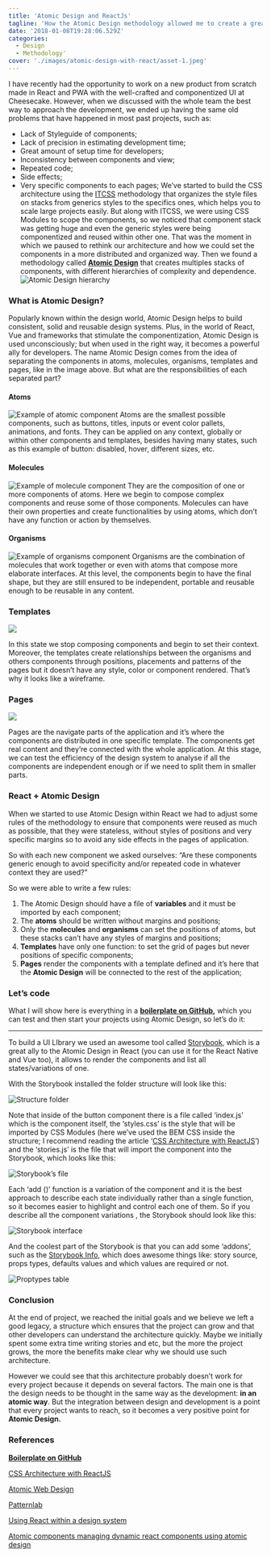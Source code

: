 ```yaml
---
title: 'Atomic Design and ReactJs'
tagline: 'How the Atomic Design methodology allowed me to create a great design system from scratch and made me a better developer.'
date: '2018-01-08T19:28:06.529Z'
categories:
  - Design
  - Methodology'
cover: './images/atomic-design-with-react/asset-1.jpeg'
---
```


I have recently had the opportunity to work on a new product from scratch made in React and PWA with the well-crafted and componentized UI at Cheesecake. However, when we discussed with the whole team the best way to approach the development, we ended up having the same old problems that have happened in most past projects, such as:

- Lack of Styleguide of components;
- Lack of precision in estimating development time;
- Great amount of setup time for developers;
- Inconsistency between components and view;
- Repeated code;
- Side effects;
- Very specific components to each pages;
  We’ve started to build the CSS architecture using the [ITCSS](https://www.xfive.co/blog/itcss-scalable-maintainable-css-architecture/) methodology that organizes the style files on stacks from generics styles to the specifics ones, which helps you to scale large projects easily. But along with ITCSS, we were using CSS Modules to scope the components, so we noticed that component stack was getting huge and even the generic styles were being componentized and reused within other one.
  That was the moment in which we paused to rethink our architecture and how we could set the components in a more distributed and organized way. Then we found a methodology called [**Atomic Design**](http://bradfrost.com/blog/post/atomic-web-design/) that creates multiples stacks of components, with different hierarchies of complexity and dependence.
  ![Atomic Design hierarchy](../images/atomic-design-with-react/asset-2.png)

### What is Atomic Design?

Popularly known within the design world, Atomic Design helps to build consistent, solid and reusable design systems. Plus, in the world of React, Vue and frameworks that stimulate the componentization, Atomic Design is used unconsciously; but when used in the right way, it becomes a powerful ally for developers.
The name Atomic Design comes from the idea of separating the components in atoms, molecules, organisms, templates and pages, like in the image above. But what are the responsibilities of each separated part?

#### Atoms

![Example of atomic component](../images/atomic-design-with-react/asset-3.png)
Atoms are the smallest possible components, such as buttons, titles, inputs or event color pallets, animations, and fonts. They can be applied on any context, globally or within other components and templates, besides having many states, such as this example of button: disabled, hover, different sizes, etc.

#### Molecules

![Example of molecule component](../images/atomic-design-with-react/asset-4.png)
They are the composition of one or more components of atoms. Here we begin to compose complex components and reuse some of those components. Molecules can have their own properties and create functionalities by using atoms, which don’t have any function or action by themselves.

#### Organisms

![Example of organisms component](../images/atomic-design-with-react/asset-5.png)
Organisms are the combination of molecules that work together or even with atoms that compose more elaborate interfaces. At this level, the components begin to have the final shape, but they are still ensured to be independent, portable and reusable enough to be reusable in any content.

### Templates

![](../images/atomic-design-with-react/asset-6.png)

In this state we stop composing components and begin to set their context. Moreover, the templates create relationships between the organisms and others components through positions, placements and patterns of the pages but it doesn’t have any style, color or component rendered. That’s why it looks like a wireframe.

### Pages

![](../images/atomic-design-with-react/asset-7.png)

Pages are the navigate parts of the application and it’s where the components are distributed in one specific template. The components get real content and they’re connected with the whole application. At this stage, we can test the efficiency of the design system to analyse if all the components are independent enough or if we need to split them in smaller parts.

### React + Atomic Design

When we started to use Atomic Design within React we had to adjust some rules of the methodology to ensure that components were reused as much as possible, that they were stateless, without styles of positions and very specific margins so to avoid any side effects in the pages of application.

So with each new component we asked ourselves: “Are these components generic enough to avoid specificity and/or repeated code in whatever context they are used?”

So we were able to write a few rules:

1.  The Atomic Design should have a file of **variables** and it must be imported by each component;
2.  The **atoms** should be written without margins and positions;
3.  Only the **molecules** and **organisms** can set the positions of atoms, but these stacks can’t have any styles of margins and positions;
4.  **Templates** have only one function: to set the grid of pages but never positions of specific components;
5.  **Pages** render the components with a template defined and it’s here that the **Atomic Design** will be connected to the rest of the application;

### Let’s code

What I will show here is everything in a [**boilerplate on GitHub**](https://github.com/danilowoz/react-atomic-design)**,** which you can test and then start your projects using Atomic Design, so let’s do it:

---

To build a UI LIbrary we used an awesome tool called [Storybook](https://storybook.js.org/), which is a great ally to the Atomic Design in React (you can use it for the React Native and Vue too), it allows to render the components and list all states/variations of one.

With the Storybook installed the folder structure will look like this:

![Structure folder](../images/atomic-design-with-react/asset-8.png)

Note that inside of the button component there is a file called ‘index.js’ which is the component itself, the ‘styles.css’ is the style that will be imported by CSS Modules (here we’ve used the BEM CSS inside the structure; I recommend reading the article ‘[CSS Architecture with ReactJS](https://cheesecakelabs.com/blog/css-architecture-reactjs/)’) and the ‘stories.js’ is the file that will import the component into the Storybook, which looks like this:

![Storybook’s file](../images/atomic-design-with-react/asset-9.png)

Each ‘add ()’ function is a variation of the component and it is the best approach to describe each state individually rather than a single function, so it becomes easier to highlight and control each one of them. So if you describe all the component variations , the Storybook should look like this:

![Storybook interface](../images/atomic-design-with-react/asset-10.png)

And the coolest part of the Storybook is that you can add some ‘addons’, such as the [Storybook Info](https://github.com/storybooks/storybook/tree/master/addons/info), which does awesome things like: story source, props types, defaults values and which values are required or not.

![Proptypes table](../images/atomic-design-with-react/asset-11.png)

### Conclusion

At the end of project, we reached the initial goals and we believe we left a good legacy, a structure which ensures that the project can grow and that other developers can understand the architecture quickly. Maybe we initially spent some extra time writing stories and etc, but the more the project grows, the more the benefits make clear why we should use such architecture.

However we could see that this architecture probably doesn’t work for every project because it depends on several factors. The main one is that the design needs to be thought in the same way as the development: **in an atomic way**. But the integration between design and development is a point that every project wants to reach, so it becomes a very positive point for **Atomic Design.**

### References

[**Boilerplate on GitHub**](https://github.com/danilowoz/react-atomic-design)

[CSS Architecture with ReactJS](https://cheesecakelabs.com/blog/css-architecture-reactjs/)

[Atomic Web Design](http://bradfrost.com/blog/post/atomic-web-design/)

[Patternlab](http://patternlab.io/)

[Using React within a design system](https://medium.com/buildit/using-react-within-a-design-system-73d4bb0cc822)

[Atomic components managing dynamic react components using atomic design](https://medium.com/@yejodido/atomic-components-managing-dynamic-react-components-using-atomic-design-part-1-5f07451f261f)
